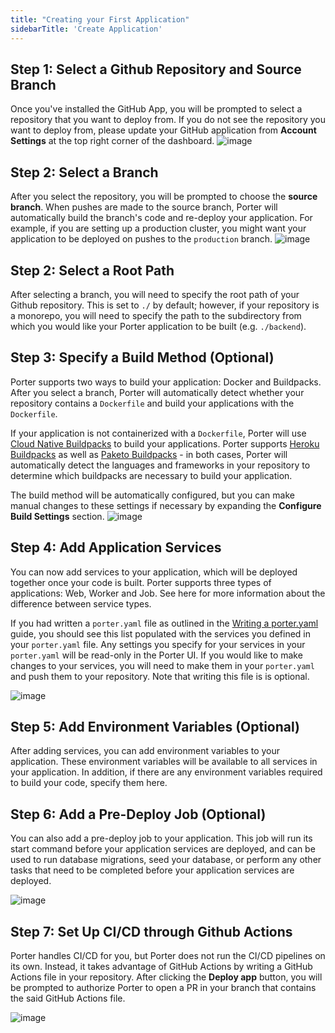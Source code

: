 ```yaml
---
title: "Creating your First Application"
sidebarTitle: 'Create Application'
---
```


## Step 1: Select a Github Repository and Source Branch
Once you've installed the GitHub App, you will be prompted to select a repository that you want to deploy from. If you do not see the repository you want to deploy from, please update your GitHub application from **Account Settings** at the top right corner of the dashboard.
![image](/images/deploying-applications/select-repository.png)

## Step 2: Select a Branch

After you select the repository, you will be prompted to choose the **source branch**. 
When pushes are made to the source branch, Porter will automatically build the branch's code and re-deploy your application. 
For example, if you are setting up a production cluster, you might want your application to be deployed on pushes to the `production` branch.
![image](/images/deploying-applications/select-branch.png)

## Step 2: Select a Root Path
After selecting a branch, you will need to specify the root path of your Github repository. This is set to `./` by default; 
however, if your repository is a monorepo, you will need to specify the path to the subdirectory from which you would like your Porter application to be built (e.g. `./backend`).

## Step 3: Specify a Build Method (Optional)
Porter supports two ways to build your application: Docker and Buildpacks. After you select a branch, Porter will automatically detect whether your repository contains a `Dockerfile` and build your applications with the `Dockerfile`.

If your application is not containerized with a `Dockerfile`, Porter will use [Cloud Native Buildpacks](https://buildpacks.io) to build your applications. Porter supports [Heroku Buildpacks](https://devcenter.heroku.com/articles/buildpacks#officially-supported-buildpacks) 
as well as [Paketo Buildpacks](https://paketo.io/) - in both cases, Porter will automatically detect the languages and frameworks in your repository to determine which buildpacks are necessary to build your application. 

The build method will be automatically configured, but you can make manual changes to these settings if necessary by expanding the **Configure Build Settings** section.
![image](/images/deploying-applications/configure-buildpacks.png)

## Step 4: Add Application Services
You can now add services to your application, which will be deployed together once your code is built. Porter supports three types of applications: Web, Worker and Job. 
See here for more information about the difference between service types.

If you had written a `porter.yaml` file as outlined in the [Writing a porter.yaml]() guide, you should see this list populated with the services you defined in your `porter.yaml` file. Any settings you specify for your services in your `porter.yaml` will be read-only in the Porter UI. 
If you would like to make changes to your services, you will need to make them in your `porter.yaml` and push them to your repository. Note that writing this file is is optional.

![image](/images/deploying-applications/application-services.png)

## Step 5: Add Environment Variables (Optional)
After adding services, you can add environment variables to your application. These environment variables will be available to all services in your application. In addition, if there are any environment variables required to build your code, specify them here.

## Step 6: Add a Pre-Deploy Job (Optional)
You can also add a pre-deploy job to your application. This job will run its start command before your application services are deployed, and can be used to run database migrations, seed your database, or perform any other tasks that need to be completed before your application services are deployed.

![image](/images/deploying-applications/environment-vars.png)

## Step 7: Set Up CI/CD through Github Actions
Porter handles CI/CD for you, but Porter does not run the CI/CD pipelines on its own. Instead, it takes advantage of GitHub Actions by writing a GitHub Actions file in your repository. 
After clicking the **Deploy app** button, you will be prompted to authorize Porter to open a PR in your branch that contains the said GitHub Actions file. 

![image](/images/deploying-applications/github-actions.png)
